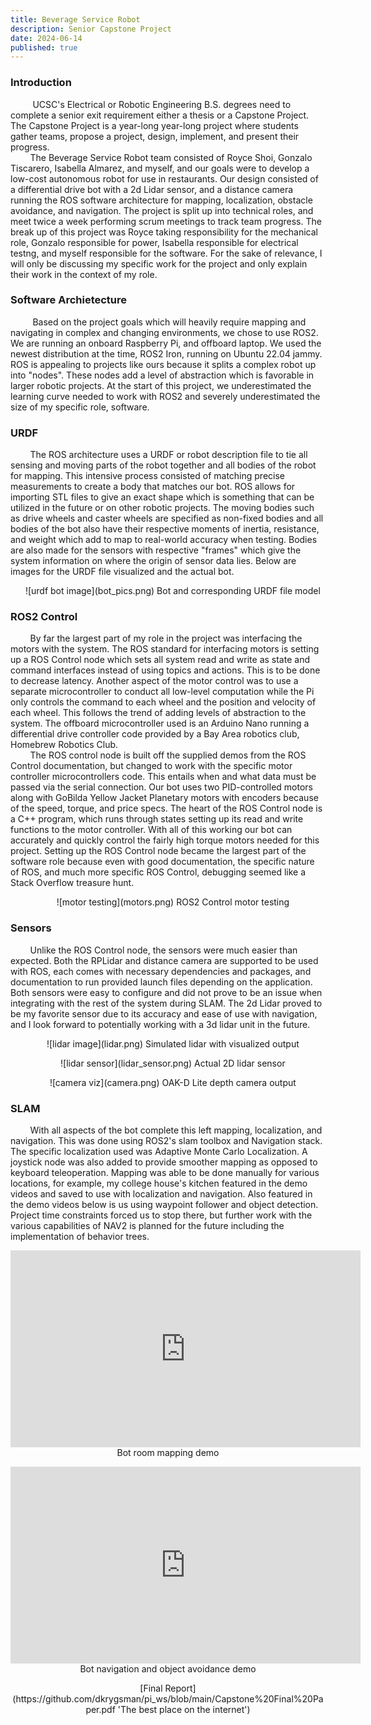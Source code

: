 ```yaml
---
title: Beverage Service Robot 
description: Senior Capstone Project
date: 2024-06-14
published: true
---
```

 
 ### Introduction 

 &nbsp;&nbsp;&nbsp;&nbsp;&nbsp;&nbsp;&nbsp;&nbsp;UCSC's Electrical or Robotic Engineering B.S. degrees need to complete a senior exit requirement either a thesis or a Capstone Project. The Capstone Project is a year-long year-long project where students gather teams, propose a project, design, implement, and present their progress.\
&nbsp;&nbsp;&nbsp;&nbsp;&nbsp;&nbsp;&nbsp;&nbsp;The Beverage Service Robot team consisted of Royce Shoi, Gonzalo Tiscarero, Isabella Almarez, and myself, and our goals were to develop a low-cost autonomous robot for use in restaurants. Our design consisted of a differential drive bot with a 2d Lidar sensor, and a distance camera running the ROS software architecture for mapping, localization, obstacle avoidance, and navigation. The project is split up into technical roles, and meet twice a week performing scrum meetings to track team progress. The break up of this project was Royce taking responsibility for the mechanical role, Gonzalo responsible for power, Isabella responsible for electrical testng, and myself responsible for the software. For the sake of relevance, I will only be discussing my specific work for the project and only explain their work in the context of my role.

 ### Software Archietecture 

 &nbsp;&nbsp;&nbsp;&nbsp;&nbsp;&nbsp;&nbsp;&nbsp;Based on the project goals which will heavily require mapping and navigating in complex and changing environments, we chose to use ROS2. We are running an onboard Raspberry Pi, and offboard laptop. We used the newest distribution at the time, ROS2 Iron, running on Ubuntu 22.04 jammy. ROS is appealing to projects like ours because it splits a complex robot up into "nodes". These nodes add a level of abstraction which is favorable in larger robotic projects. At the start of this project, we underestimated the learning curve needed to work with ROS2 and severely underestimated the size of my specific role, software. 

### URDF 

&nbsp;&nbsp;&nbsp;&nbsp;&nbsp;&nbsp;&nbsp;&nbsp;The ROS architecture uses a URDF or robot description file to tie all sensing and moving parts of the robot together and all bodies of the robot for mapping. This intensive process consisted of matching precise measurements to create a body that matches our bot. ROS allows for importing STL files to give an exact shape which is something that can be utilized in the future or on other robotic projects. The moving bodies such as drive wheels and caster wheels are specified as non-fixed bodies and all bodies of the bot also have their respective moments of inertia, resistance, and weight which add to map to real-world accuracy when testing. Bodies are also made for the sensors with respective "frames" which give the system information on where the origin of sensor data lies. Below are images for the URDF file visualized and the actual bot. 

<p align="center">
    ![urdf bot image](bot_pics.png)
 Bot and corresponding URDF file model
</p>



### ROS2 Control

&nbsp;&nbsp;&nbsp;&nbsp;&nbsp;&nbsp;&nbsp;&nbsp;By far the largest part of my role in the project was interfacing the motors with the system. The ROS standard for interfacing motors is setting up a ROS Control node which sets all system read and write as state and command interfaces instead of using topics and actions. This is to be done to decrease latency. Another aspect of the motor control was to use a separate microcontroller to conduct all low-level computation while the Pi only controls the command to each wheel and the position and velocity of each wheel. This follows the trend of adding levels of abstraction to the system. The offboard microcontroller used is an Arduino Nano running a differential drive controller code provided by a Bay Area robotics club, Homebrew Robotics Club.\
&nbsp;&nbsp;&nbsp;&nbsp;&nbsp;&nbsp;&nbsp;&nbsp;The ROS control node is built off the supplied demos from the ROS Control documentation, but changed to work with the specific motor controller microcontrollers code. This entails when and what data must be passed via the serial connection. Our bot uses two PID-controlled motors along with GoBilda Yellow Jacket Planetary motors with encoders because of the speed, torque, and price specs. The heart of the ROS Control node is a C++ program, which runs through states setting up its read and write functions to the motor controller. With all of this working our bot can accurately and quickly control the fairly high torque motors needed for this project. Setting up the ROS Control node became the largest part of the software role because even with good documentation, the specific nature of ROS, and much more specific ROS Control, debugging seemed like a Stack Overflow treasure hunt.     

<p align="center">
    ![motor testing](motors.png)
 ROS2 Control motor testing 
</p>


### Sensors

&nbsp;&nbsp;&nbsp;&nbsp;&nbsp;&nbsp;&nbsp;&nbsp;Unlike the ROS Control node, the sensors were much easier than expected. Both the RPLidar and distance camera are supported to be used with ROS, each comes with necessary dependencies and packages, and documentation to run provided launch files depending on the application. Both sensors were easy to configure and did not prove to be an issue when integrating with the rest of the system during SLAM. The 2d Lidar proved to be my favorite sensor due to its accuracy and ease of use with navigation, and I look forward to potentially working with a 3d lidar unit in the future. 

<p align="center">
    ![lidar image](lidar.png)
 Simulated lidar with visualized output 
</p>


<p align="center">
    ![lidar sensor](lidar_sensor.png)
 Actual 2D lidar sensor 
</p>


<p align="center">
    ![camera viz](camera.png)
 OAK-D Lite depth camera output
</p>


### SLAM

&nbsp;&nbsp;&nbsp;&nbsp;&nbsp;&nbsp;&nbsp;&nbsp;With all aspects of the bot complete this left mapping, localization, and navigation. This was done using ROS2's slam toolbox and Navigation stack. The specific localization used was Adaptive Monte Carlo Localization. A joystick node was also added to provide smoother mapping as opposed to keyboard teleoperation. Mapping was able to be done manually for various locations, for example, my college house's kitchen featured in the demo videos and saved to use with localization and navigation. Also featured in the demo videos below is us using waypoint follower and object detection. Project time constraints forced us to stop there, but further work with the various capabilities of NAV2 is planned for the future including the implementation of behavior trees. 

<p align="center">
    <iframe width="560" height="315" src="https://www.youtube.com/embed/lwT7Ji5HInI?si=QkOwBkVjadYjS7vc" title="YouTube video player" frameborder="0" allow="accelerometer; autoplay; clipboard-write; encrypted-media; gyroscope; picture-in-picture; web-share" referrerpolicy="strict-origin-when-cross-origin" allowfullscreen></iframe>
    Bot room mapping demo
</p>


<p align="center">
    <iframe width="560" height="315" src="https://www.youtube.com/embed/u3F0A-JTb20?si=F2U2-iHD55ZZtkCJ" title="YouTube video player" frameborder="0" allow="accelerometer; autoplay; clipboard-write; encrypted-media; gyroscope; picture-in-picture; web-share" referrerpolicy="strict-origin-when-cross-origin" allowfullscreen ></iframe> 
    Bot navigation and object avoidance demo 
</p>

<p align="center">
    [Final Report](https://github.com/dkrygsman/pi_ws/blob/main/Capstone%20Final%20Paper.pdf 'The best place on the internet')
</p>




